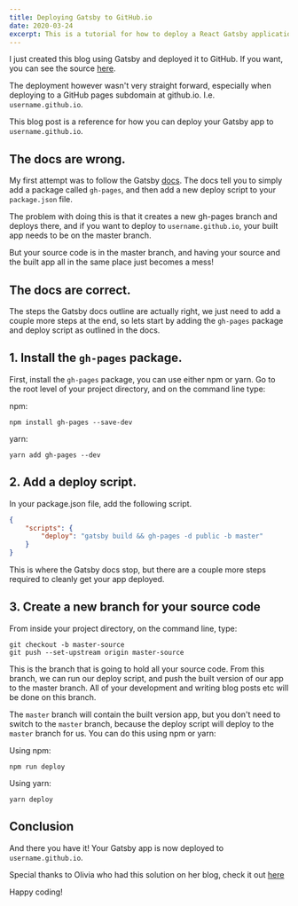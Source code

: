 ```yaml
---
title: Deploying Gatsby to GitHub.io
date: 2020-03-24
excerpt: This is a tutorial for how to deploy a React Gatsby application to github.io
---
```


I just created this blog using Gatsby and deployed it to GitHub. If you want,
you can see the source [here](https://github.com/Matthew-Burfield/matthew-burfield.github.io/tree/master-source).

The deployment however wasn't very straight forward, especially when 
deploying to a GitHub pages subdomain at github.io. I.e. `username.github.io`.

This blog post is a reference for how you can deploy your Gatsby app to `username.github.io`.

## The docs are wrong.

My first attempt was to follow the Gatsby [docs](https://www.gatsbyjs.org/docs/how-gatsby-works-with-github-pages/).
The docs tell you to simply add a package called `gh-pages`, and then add a
new deploy script to your `package.json` file.

The problem with doing this is that
it creates a new gh-pages branch and deploys there, and if you want to deploy to
`username.github.io`, your built app needs to be on the master branch.

But your source code is in the master branch, and having your source and the 
built app all in the same place just becomes a mess!

## The docs are correct.

The steps the Gatsby docs outline are actually right, we just need to add a couple
more steps at the end, so lets start by adding the `gh-pages` package and deploy
script as outlined in the docs.

## 1. Install the `gh-pages` package.

First, install the `gh-pages` package, you can use either npm or yarn. Go to the
root level of your project directory, and on the command line type:

npm:
```
npm install gh-pages --save-dev
```
yarn:
```
yarn add gh-pages --dev
```

## 2. Add a deploy script.

In your package.json file, add the following script.

```json
{
	"scripts": {
		"deploy": "gatsby build && gh-pages -d public -b master"
	}
}
```

This is where the Gatsby docs stop, but there are a couple more steps required
to cleanly get your app deployed.

## 3. Create a new branch for your source code

From inside your project directory, on the command line, type:
```
git checkout -b master-source
git push --set-upstream origin master-source
```

This is the branch that is going to hold all your source code. From this branch,
we can run our deploy script, and push the built version of our app to the master
branch. All of your development and writing blog posts etc will be done on this 
branch.

The `master` branch will contain the built version app, but you don't need to 
switch to the `master` branch, because the deploy script will deploy to the `master`
branch for us. You can do this using npm or yarn:

Using npm:
```
npm run deploy
```
Using yarn:
```
yarn deploy
```

## Conclusion

And there you have it! Your Gatsby app is now deployed to `username.github.io`.

Special thanks to Olivia who had this solution on her blog, check it out [here](https://iolivia.me/posts/7-gatsby-deploy-github/)

Happy coding!
